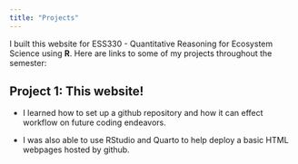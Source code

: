 ```yaml
---
title: "Projects"
---
```


I built this website for ESS330 - Quantitative Reasoning for Ecosystem Science using **R**. Here are links to some of my projects throughout the semester:

## Project 1: This website!

-   I learned how to set up a github repository and how it can effect workflow on future coding endeavors.

-   I was also able to use RStudio and Quarto to help deploy a basic HTML webpages hosted by github.
